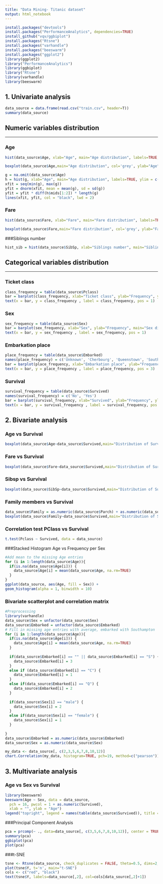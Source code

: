 ```yaml
---
title: "Data Mining- Titanic dataset"
output: html_notebook
---
```


```r
install.packages("devtools")
install.packages("PerformanceAnalytics", dependencies=TRUE)
install_github("vqv/ggbiplot")
install.packages("Rtsne")
install.packages("varhandle")
install.packages("beeswarm")
install.packages("ggplot2")
library(ggplot2)
library("PerformanceAnalytics")
library(ggbiplot)
library("Rtsne")
library(varhandle)
library(beeswarm) 
```

## 1. **Univariate analysis**


```r
data_source = data.frame(read.csv("train.csv", header=T))
summary(data_source)
```

## Numeric variables distribution
***

### Age

```r
hist(data_source$Age, xlab="Age", main="Age distribution", labels=TRUE, ylim = c(0,300), col = "grey")

```
```r
boxplot(data_source$Age,main="Age distribution", col='grey', ylab="Age") 
```


```r
g = na.omit(data_source$Age)
h = hist(g, xlab="Age", main="Age distribution", labels=TRUE, ylim = c(0,300), col = "grey")
xfit = seq(min(g), max(g)) 
yfit = dnorm(xfit, mean = mean(g), sd = sd(g)) 
yfit = yfit * diff(h$mids[1:2]) * length(g) 
lines(xfit, yfit, col = "black", lwd = 2)

```



### Fare

```r
hist(data_source$Fare, xlab="Fare", main="Fare distribution", labels=TRUE, ylim = c(0,1000), col = "grey")
```

```r
boxplot(data_source$Fare,main="Fare distribution", col='grey', ylab="Fare") 
```


###Siblings number

```r
hist_sib = hist(data_source$SibSp, xlab="Siblings number", main="Siblings number distribution", labels=TRUE, ylim = c(0,1000), col = "grey")

```

## Categorical variables distribution
***

### Ticket class


```r
class_frequency = table(data_source$Pclass)
bar = barplot(class_frequency, xlab="Ticket class", ylab="Frequency", ylim=c(0, 500), main="Ticket class distribution")
text(x = bar, y = class_frequency , label = class_frequency, pos = 1)
```

### Sex
```r
sex_frequency = table(data_source$Sex)
bar = barplot(sex_frequency, xlab="Sex", ylab="Frequency", main="Sex distribution")
text(x = bar, y = sex_frequency , label = sex_frequency, pos = 1)
```

### Embarkation place

```r
place_frequency = table(data_source$Embarked)
names(place_frequency) = c('Unknown', 'Cherbourg', 'Queenstown', 'Southampton')
bar = barplot(place_frequency, xlab="Embarkation place", ylab="Frequency", ylim = c(0,700), main="Places of embarkation distribution")
text(x = bar, y = place_frequency , label = place_frequency, pos = 3)
```
### Survival

```r
survival_frequency = table(data_source$Survived)
names(survival_frequency) = c('No', 'Yes')
bar = barplot(survival_frequency, xlab="Survived", ylab="Frequency", ylim = c(0,600), main="Survival distribution")
text(x = bar, y = survival_frequency , label = survival_frequency, pos = 1)
```

## 2. **Bivariate analysis**

### Age vs Survival

```r
boxplot(data_source$Age~data_source$Survived,main="Distribution of Survivors by Age", col='grey', xlab="Survived", ylab="Age") 
```


### Fare vs Survival

```r
boxplot(data_source$Fare~data_source$Survived,main="Distribution of Survivors by Fare", col='grey', xlab="Survived", ylab="Age")
```


### Sibsp vs Survival

```r
boxplot(data_source$SibSp~data_source$Survived,main="Distribution of Survivors by Siblings number", col='grey', xlab="Survived", ylab="Siblings number")
```

### Family members vs Survival

```r
data_source$Family = as.numeric(data_source$Parch) + as.numeric(data_source$SibSp)
boxplot(data_source$Family~data_source$Survived,main="Distribution of Survivors by Family members number", col='grey', xlab="Survived", ylab="Family members number")
```


### Correlation test PClass vs Survival
```r
t.test(Pclass ~ Survived, data = data_source)
```


###Stacked Histogram Age vs Frequency per Sex
```r
#Add mean to the missing Age entries
for (i in 1:length(data_source$Age)){
  if(is.na(data_source$Age[i])) {
    data_source$Age[i] = mean(data_source$Age, na.rm=TRUE)
  }
}
ggplot(data_source, aes(Age, fill = Sex)) +
geom_histogram(alpha = 1, binwidth = 10)
```

### Bivariate scatterplot and correlation matrix

```r
#Preprocessing 
library(varhandle)
data_source$Sex = unfactor(data_source$Sex)
data_source$Embarked = unfactor(data_source$Embarked)
# Fill in missing age entries with average, embarked with Southampton
for (i in 1:length(data_source$Age)){
  if(is.na(data_source$Age[i])) {
    data_source$Age[i] = mean(data_source$Age, na.rm=TRUE)
  }
  
  if(data_source$Embarked[i] == "" || data_source$Embarked[i] == "S") {
    data_source$Embarked[i] = 3
  }
  else if (data_source$Embarked[i] == "C") {
    data_source$Embarked[i] = 1
  }
  else if(data_source$Embarked[i] == "Q") {
    data_source$Embarked[i] = 2
  }
  
  if(data_source$Sex[i] == "male") {
    data_source$Sex[i] = 2
  } 
  else if(data_source$Sex[i] == "female") {
    data_source$Sex[i] = 1
  }
  
}
data_source$Embarked = as.numeric(data_source$Embarked)
data_source$Sex = as.numeric(data_source$Sex)

my_data <- data_source[, c(2,3,5,6,7,8,10,12)]
chart.Correlation(my_data, histogram=TRUE, pch=19, method=c("pearson"))
```


## 3. **Multivariate analysis**


### Age vs Sex vs Survival

```r
library(beeswarm) 
beeswarm(Age ~ Sex, data = data_source,
  pch = 16, pwcol = 1 + as.numeric(Survived),
  xlab = "", ylab = "Age")
legend("topright", legend = names(table(data_source$Survived)), title = "Survived", pch = 16, col = 1:2)
```


###Principal Component Analysis

```r
pca = prcomp(~ ., data=data_source[, c(3,5,6,7,8,10,12)], center = TRUE,scale. = TRUE, na.action=na.omit)
summary(pca)
ggbiplot(pca)
plot(pca)
```
###t-SNE

```r
tsne <- Rtsne(data_source, check_duplicates = FALSE, theta=0.5, dims=2, perplexity=70, max_iter=3000, early_exag_coeff=12, stop_lying_iter=1200)
plot(tsne$Y, t='n', main="t-SNE")
cols <- c("red", "black")
text(tsne$Y, labels=data_source[,2], col=cols[data_source[,2]+1])
```



